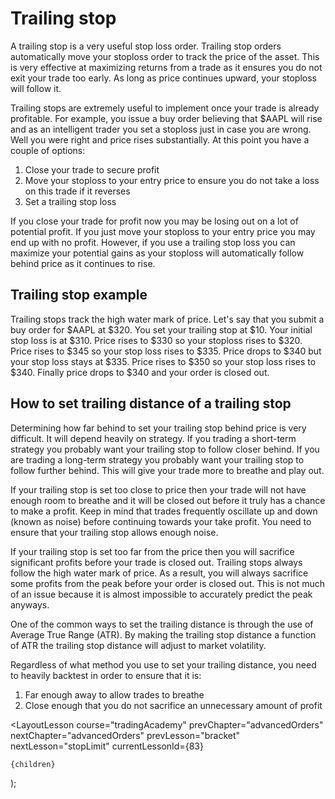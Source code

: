 
# Trailing stop

A trailing stop is a very useful stop loss order. Trailing stop orders automatically move your stoploss order to track
the price of the asset. This is very effective at maximizing returns from a trade as it ensures you do not exit your trade
too early. As long as price continues upward, your stoploss will follow it.

Trailing stops are extremely useful to implement once your trade is already profitable. For example, you issue a buy order
believing that $AAPL will rise and as an intelligent trader you set a stoploss just in case you are wrong. Well you were
right and price rises substantially. At this point you have a couple of options:

1. Close your trade to secure profit
2. Move your stoploss to your entry price to ensure you do not take a loss on this trade if it reverses
3. Set a trailing stop loss

If you close your trade for profit now you may be losing out on a lot of potential profit. If you just move your stoploss to
your entry price you may end up with no profit. However, if you use a trailing stop loss you can maximize your potential gains
as your stoploss will automatically follow behind price as it continues to rise.

## Trailing stop example

Trailing stops track the high water mark of price. Let's say that you submit a buy order for $AAPL at $320. You set your trailing
stop at $10. Your initial stop loss is at $310. Price rises to $330 so your stoploss rises to $320. Price rises to $345 so your
stop loss rises to $335. Price drops to $340 but your stop loss stays at $335. Price rises to $350 so your stop loss rises
to $340. Finally price drops to $340 and your order is closed out.

## How to set trailing distance of a trailing stop

Determining how far behind to set your trailing stop behind price is very difficult. It will depend heavily on strategy.
If you trading a short-term strategy you probably want your trailing stop to follow closer behind. If you are trading a long-term
strategy you probably want your trailing stop to follow further behind. This will give your trade more to breathe and play out.

If your trailing stop is set too close to price then your trade will not have enough room to breathe and it will be closed out
before it truly has a chance to make a profit. Keep in mind that trades frequently oscillate up and down (known as noise)
before continuing towards your take profit. You need to ensure that your trailing stop allows enough noise.

If your trailing stop is set too far from the price then you will sacrifice significant profits before your trade is closed out.
Trailing stops always follow the high water mark of price. As a result, you will always sacrifice some profits from the peak
before your order is closed out. This is not much of an issue because it is almost impossible to accurately predict the peak
anyways.

One of the common ways to set the trailing distance is through the use of Average True Range (ATR). By making the trailing stop
distance a function of ATR the trailing stop distance will adjust to market volatility.

Regardless of what method you use to set your trailing distance, you need to heavily backtest in order to ensure that it is:

1. Far enough away to allow trades to breathe
2. Close enough that you do not sacrifice an unnecessary amount of profit

  <LayoutLesson
    course="tradingAcademy"
    prevChapter="advancedOrders"
    nextChapter="advancedOrders"
    prevLesson="bracket"
    nextLesson="stopLimit"
    currentLessonId={83}
  >
    {children}
  </LayoutLesson>
);
